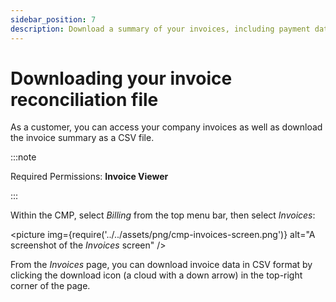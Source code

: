 ```yaml
---
sidebar_position: 7
description: Download a summary of your invoices, including payment dates, payment status and other details.
---
```


# Downloading your invoice reconciliation file

As a customer, you can access your company invoices as well as download the invoice summary as a CSV file.

:::note

Required Permissions: **Invoice Viewer**

:::

Within the CMP, select _Billing_ from the top menu bar, then select _Invoices_:

<picture
  img={require('../../assets/png/cmp-invoices-screen.png')}
  alt="A screenshot of the _Invoices_ screen"
/>

From the _Invoices_ page, you can download invoice data in CSV format by clicking the download icon (a cloud with a down arrow) in the top-right corner of the page.
